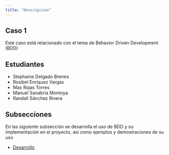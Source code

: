 ```yaml
---
title: "Descripcion"
---
```


## Caso 1

Este caso está relacionado con el tema de Behavior Driven Development (BDD)

## Estudiantes
- Stephanie Delgado Brenes
- Rosibel Enriquez Vargas
- Max Rojas Torres
- Manuel Sanabria Montoya
- Randall Sánchez Rivera

## Subsecciones

En las siguiente subsección se desarrolla el uso de BDD y su implementación en el proyecto, así como ejemplos y demostraciones de su uso

- [Desarrollo](implementacion.qmd)